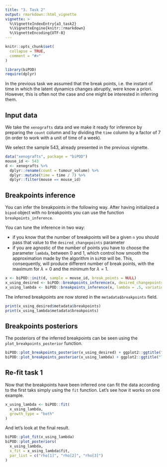```yaml
---
title: "3. Task 2"
output: rmarkdown::html_vignette
vignette: >
  %\VignetteIndexEntry{a3_task2}
  %\VignetteEngine{knitr::rmarkdown}
  %\VignetteEncoding{UTF-8}
---
```


```r
knitr::opts_chunk$set(
  collapse = TRUE,
  comment = "#>"
)
```

```r
library(biPOD)
require(dplyr)
```

In the previous task we assumed that the break points, i.e. the instant of time in which the latent dynamics changes abruptly, were know a priori. However, this is often not the case and one might be interested in inferring them.

## Input data

We take the `xenografts` data and we make it ready for inference by preparing the `count` column and by dividing the `time` column by a factor of 7 (in order to work with a unit of time of a week).

We select the sample 543, already presented in the previous vignette.

```r
data("xenografts", package = "biPOD")
mouse_id <- 543
d <- xenografts %>%
  dplyr::rename(count = tumour_volume) %>%
  dplyr::mutate(time = time / 7) %>%
  dplyr::filter(mouse == mouse_id)
```

## Breakpoints inference

You can infer the breakpoints in the following way. After having initialized a `bipod` object with no breakpoints you can use the function `breakpoints_inference`. 

You can tune the inference in two way:

- if you know that the number of breakpoints will be a given `n` you should pass that value to the `desired_changepoints` parameter
- if you are agnostic of the number of points you have to choose the parameter `lambda`, between 0 and 1, which control how smooth the approximation made by the algorithm in `biPOD` will be. This, consequently, will produce different number of break points, with the maximum for $\lambda = 0$ and the minimum for $\lambda = 1$.

```r
x <- biPOD::init(d, sample = mouse_id, break_points = NULL)
x_using_desired <- biPOD::breakpoints_inference(x, desired_changepoints = 2, variational = T)
x_using_lambda <- biPOD::breakpoints_inference(x, lambda = .5, variational = T)
```

The inferred breakpoints are now stored in the `metadata$breakpoints` field.

```r
print(x_using_desired$metadata$breakpoints)
print(x_using_lambda$metadata$breakpoints)
```

## Breakpoints posteriors

The posteriors of the inferred breakpoints can be seen using the `plot_breakpoints_posterior` function.

```r
biPOD::plot_breakpoints_posterior(x_using_desired) + ggplot2::ggtitle("desired changepoints = 2")
biPOD::plot_breakpoints_posterior(x_using_lambda) + ggplot2::ggtitle("lambda = 0.5")
```

## Re-fit task 1

Now that the breakpoints have been inferred one can fit the data according to the first taks simply using the `fit` function.
Let's see how it works on one example.

```r
x_using_lambda <- biPOD::fit(
  x_using_lambda,
  growth_type = "both"
)
```

And let's look at the final result.

```r
biPOD::plot_fit(x_using_lambda)
biPOD::plot_posteriors(
  x_using_lambda,
  x_fit = x_using_lambda$fit,
  par_list = c("rho[1]", "rho[2]", "rho[3]")
)
```
